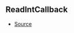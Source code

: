 ## ReadIntCallback



- [Source](https://github.com/Androz2091/discord-player/blob/e6e6eb7/packages/equalizer/src/equalizer/ChannelProcessor.ts#L3)